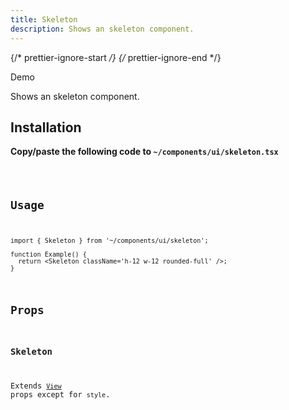 ```yaml
---
title: Skeleton
description: Shows an skeleton component.
---
```


{/* prettier-ignore-start */}
{/* prettier-ignore-end */}


<LinkButton target='_blank' href='https://rnr-showcase.vercel.app/skeleton'>
  Demo
</LinkButton>

<br />

Shows an skeleton component.

## Installation

**Copy/paste the following code to `~/components/ui/skeleton.tsx`**

<Code code={importedCode} lang='tsx' title='~/components/ui/skeleton.tsx' />

## Usage

```tsx
import { Skeleton } from '~/components/ui/skeleton';

function Example() {
  return <Skeleton className='h-12 w-12 rounded-full' />;
}
```

## Props

### Skeleton

Extends [`View`](https://reactnative.dev/docs/view#props) props except for `style`.
